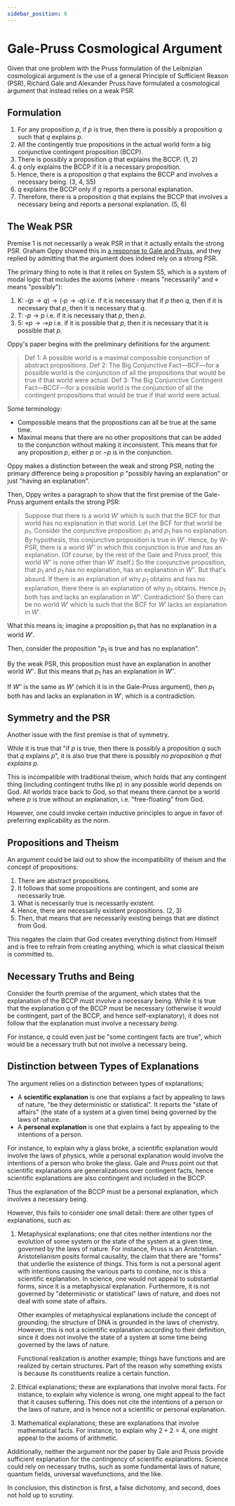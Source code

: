 ```yaml
---
sidebar_position: 8
---
```


# Gale-Pruss Cosmological Argument

Given that one problem with the Pruss formulation of the Leibnizian cosmological argument is the use of a general Principle of Sufficient Reason (PSR), Richard Gale and Alexander Pruss have formulated a cosmological argument that instead relies on a weak PSR.

## Formulation

1. For any proposition $p$, if $p$ is true, then there is possibly a proposition $q$ such that $q$ explains $p$.
2. All the contingently true propositions in the actual world form a big conjunctive contingent proposition (BCCP).
3. There is possibly a proposition $q$ that explains the BCCP. (1, 2)
4. $q$ only explains the BCCP if it is a necessary proposition.
5. Hence, there is a proposition $q$ that explains the BCCP and involves a necessary being. (3, 4, S5)
6. $q$ explains the BCCP only if $q$ reports a personal explanation.
7. Therefore, there is a proposition $q$ that explains the BCCP that involves a necessary being and reports a personal explanation. (5, 6)

## The Weak PSR

Premise 1 is not necessarily a weak PSR in that it actually entails the strong PSR.
Graham Oppy showed this in [a response to Gale and Pruss](https://drive.google.com/file/d/1w2fBD6Lv71dFocyxwOuKyQWEge3kPckT/view?pli=1), and they replied by admitting that the argument does indeed rely on a strong PSR.

The primary thing to note is that it relies on System S5, which is a system of modal logic that includes the axioms (where $\square$ means "necessarily" and $\diamond$ means "possibly"):

1. K: $\square(p \to q) \to (\square p \to \square q)$ i.e. if it is necessary that if $p$ then $q$, then if it is necessary that $p$, then it is necessary that $q$.
2. T: $\square p \to p$ i.e. if it is necessary that $p$, then $p$.
3. 5: $\diamond p \to \square \diamond p$ i.e. if it is possible that $p$, then it is necessary that it is possible that $p$.

Oppy's paper begins with the preliminary definitions for the argument:

> Def 1: A possible world is a maximal compossible conjunction of abstract propositions.
> Def 2: The Big Conjunctive Fact—BCF—for a possible world is the conjunction of all the propositions that would be true if that world were actual.
> Def 3: The Big Conjunctive Contingent Fact—BCCF—for a possible world is the conjunction of all the contingent propositions that would be true if that world were actual.

Some terminology:

- Compossible means that the propositions can all be true at the same time.
- Maximal means that there are no other propositions that can be added to the conjunction without making it inconsistent.
    This means that for any proposition $p$, either $p$ or $\neg p$ is in the conjunction.

Oppy makes a distinction between the weak and strong PSR, noting the primary difference being a proposition $p$ "possibly having an explanation" or just "having an explanation".

Then, Oppy writes a paragraph to show that the first premise of the Gale-Pruss argument entails the strong PSR:

> Suppose that there is a world $W'$ which is such that the BCF for that world has no explanation in that world. Let the BCF for that world be $p_1$.
> Consider the conjunctive proposition: $p_1$ and $p_1$ has no explanation.
> By hypothesis, this conjunctive proposition is true in $W'$. Hence, by W-PSR, there is a world $W''$ in which this conjunction is true and has an explanation.
> (Of course, by the rest of the Gale and Pruss proof, this world $W''$ is none other than $W'$ itself.)
> So the conjunctive proposition, that $p_1$ and $p_1$ has no explanation, has an explanation in $W''$. But that's absurd.
> If there is an explanation of why $p_1$ obtains and has no explanation, there there is an explanation of why $p_1$ obtains.
> Hence $p_1$ both has and lacks an explanation in $W''$. Contradiction! So there can be no world $W'$ which is such that the BCF for $W'$ lacks an explanation in $W'$.

What this means is; imagine a proposition $p_1$ that has no explanation in a world $W'$.

Then, consider the proposition "$p_1$ is true and has no explanation".

By the weak PSR, this proposition must have an explanation in another world $W''$. But this means that $p_1$ has an explanation in $W''$.

If $W''$ is the same as $W'$ (which it is in the Gale-Pruss argument), then $p_1$ both has and lacks an explanation in $W'$, which is a contradiction.

## Symmetry and the PSR

Another issue with the first premise is that of symmetry.

While it is true that "if $p$ is true, then there is possibly a proposition $q$ such that $q$ explains $p$", it is also true that there is possibly *no proposition $q$ that explains $p$*.

This is incompatible with traditional theism, which holds that any contingent thing (including contingent truths like $p$) in any possible world depends on God.
All worlds trace back to God, so that means there cannot be a world where $p$ is true without an explanation, i.e. "free-floating" from God.

However, one could invoke certain inductive principles to argue in favor of preferring explicability as the norm.

## Propositions and Theism

An argument could be laid out to show the incompatibility of theism and the concept of propositions:

1. There are abstract propositions.
2. It follows that some propositions are contingent, and some are necessarily true.
3. What is necessarily true is necessarily existent.
4. Hence, there are necessarily existent propositions. (2, 3)
5. Then, that means that are necessarily existing beings that are distinct from God.


This negates the claim that God creates everything distinct from Himself and is free to refrain from creating anything, which is what classical theism is committed to.

## Necessary Truths and Being

Consider the fourth premise of the argument, which states that the explanation of the BCCP must involve a necessary being.
While it is true that the explanation $q$ of the BCCP must be necessary (otherwise it would be contingent, part of the BCCP, and hence self-explanatory), it does not follow that the explanation must involve a necessary *being*.

For instance, $q$ could even just be "some contingent facts are true", which would be a necessary truth but not involve a necessary being.

## Distinction between Types of Explanations

The argument relies on a distinction between types of explanations;

- A **scientific explanation** is one that explains a fact by appealing to laws of nature, "be they deterministic or statistical".
    It reports the "state of affairs" (the state of a system at a given time) being governed by the laws of nature.
- A **personal explanation** is one that explains a fact by appealing to the intentions of a person.

For instance, to explain why a glass broke, a scientific explanation would involve the laws of physics, while a personal explanation would involve the intentions of a person who broke the glass.
Gale and Pruss point out that scientific explanations are generalizations over contingent facts, hence scientific explanations are also contingent and included in the BCCP.

Thus the explanation of the BCCP must be a personal explanation, which involves a necessary being.

However, this fails to consider one small detail: there are other types of explanations, such as:

1. Metaphysical explanations; one that cites neither intentions nor the evolution of some system or the state of the system at a given time, governed by the laws of nature.
    For instance, Pruss is an Aristotelian. Aristotelianism posits formal causality, the claim that there are "forms" that underlie the existence of things.
    This form is not a personal agent with intentions causing the various parts to combine, nor is this a scientific explanation.
    In science, one would not appeal to substantial forms, since it is a metaphysical explanation.
    Furthermore, it is not governed by "deterministic or statistical" laws of nature, and does not deal with some state of affairs.

    Other examples of metaphysical explanations include the concept of grounding; the structure of DNA is grounded in the laws of chemistry.
    However, this is not a scientific explanation according to their definition, since it does not involve the state of a system at some time being governed by the laws of nature.

    Functional realization is another example; things have functions and are realized by certain structures. Part of the reason why something exists is because its constituents realize a certain function.

2. Ethical explanations; these are explanations that involve moral facts.
    For instance, to explain why violence is wrong, one might appeal to the fact that it causes suffering.
    This does not cite the intentions of a person or the laws of nature, and is hence not a scientific or personal explanation.

3. Mathematical explanations; these are explanations that involve mathematical facts.
    For instance, to explain why $2 + 2 = 4$, one might appeal to the axioms of arithmetic.

Additionally, neither the argument nor the paper by Gale and Pruss provide sufficient explanation for the contingency of scientific explanations.
Science could rely on necessary truths, such as some fundamental laws of nature, quantum fields, universal wavefunctions, and the like.

In conclusion, this distinction is first, a false dichotomy, and second, does not hold up to scrutiny.

